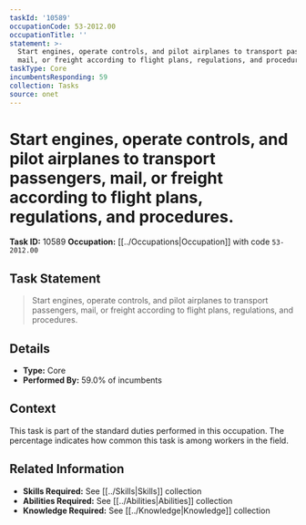 ```yaml
---
taskId: '10589'
occupationCode: 53-2012.00
occupationTitle: ''
statement: >-
  Start engines, operate controls, and pilot airplanes to transport passengers,
  mail, or freight according to flight plans, regulations, and procedures.
taskType: Core
incumbentsResponding: 59
collection: Tasks
source: onet
---
```

# Start engines, operate controls, and pilot airplanes to transport passengers, mail, or freight according to flight plans, regulations, and procedures.

**Task ID:** 10589
**Occupation:** [[../Occupations|Occupation]] with code `53-2012.00`

## Task Statement

> Start engines, operate controls, and pilot airplanes to transport passengers, mail, or freight according to flight plans, regulations, and procedures.

## Details

- **Type:** Core
- **Performed By:** 59.0% of incumbents

## Context

This task is part of the standard duties performed in this occupation. The percentage indicates how common this task is among workers in the field.

## Related Information

- **Skills Required:** See [[../Skills|Skills]] collection
- **Abilities Required:** See [[../Abilities|Abilities]] collection
- **Knowledge Required:** See [[../Knowledge|Knowledge]] collection
